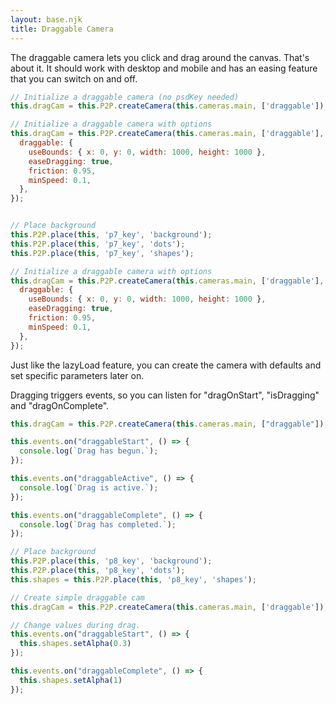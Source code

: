 ```yaml
---
layout: base.njk
title: Draggable Camera
---
```


The draggable camera lets you click and drag around the canvas. That's about it. It should work with desktop and mobile and has an easing feature that you can switch on and off.

```js
// Initialize a draggable camera (no psdKey needed)
this.dragCam = this.P2P.createCamera(this.cameras.main, ['draggable']);

// Initialize a draggable camera with options
this.dragCam = this.P2P.createCamera(this.cameras.main, ['draggable'], {
  draggable: {
    useBounds: { x: 0, y: 0, width: 1000, height: 1000 },
    easeDragging: true,
    friction: 0.95,
    minSpeed: 0.1,
  },
});
```

<Interactive outputPath="demos/output/dragging" psdKey="p7_key" >

```js 

// Place background
this.P2P.place(this, 'p7_key', 'background');
this.P2P.place(this, 'p7_key', 'dots');
this.P2P.place(this, 'p7_key', 'shapes');

// Initialize a draggable camera with options
this.dragCam = this.P2P.createCamera(this.cameras.main, ['draggable'], {
  draggable: {
    useBounds: { x: 0, y: 0, width: 1000, height: 1000 },
    easeDragging: true,
    friction: 0.95,
    minSpeed: 0.1,
  },
});


```
</Interactive>

Just like the lazyLoad feature, you can create the camera with defaults and set specific parameters later on.

Dragging triggers events, so you can listen for "dragOnStart", "isDragging" and "dragOnComplete".

```js
this.dragCam = this.P2P.createCamera(this.cameras.main, ["draggable"]);

this.events.on("draggableStart", () => {
  console.log(`Drag has begun.`);
});

this.events.on("draggableActive", () => {
  console.log(`Drag is active.`);
});

this.events.on("draggableComplete", () => {
  console.log(`Drag has completed.`);
});
```

<Interactive outputPath="demos/output/dragging" psdKey="p8_key" >

```js 
// Place background
this.P2P.place(this, 'p8_key', 'background');
this.P2P.place(this, 'p8_key', 'dots');
this.shapes = this.P2P.place(this, 'p8_key', 'shapes');

// Create simple draggable cam
this.dragCam = this.P2P.createCamera(this.cameras.main, ['draggable']);

// Change values during drag.
this.events.on("draggableStart", () => {
  this.shapes.setAlpha(0.3)
});

this.events.on("draggableComplete", () => {
  this.shapes.setAlpha(1)
});

```
</Interactive>